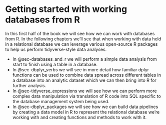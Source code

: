# Getting started with working databases from R

In this first half of the book we will see how we can work with databases from R. In the following chapters we'll see that when working with data held in a relational database we can leverage various open-source R packages to help us perform tidyverse-style data analyses.

-   In @sec-databases_and_r we will perform a simple data analysis from start to finish using a table in a database.
-   In @sec-dbplyr_verbs we will see in more detail how familiar dplyr functions can be used to combine data spread across different tables in a database into an analytic dataset which we can then bring into R for further analysis.
-   In @sec-tidyverse_expressions we will see how we can perform more complex data manipulation via translation of R code into SQL specific to the database management system being used.
-   In @sec-dbplyr_packages we will see how we can build data pipelines by creating a data model in R to represent the relational database we're working with and creating functions and methods to work with it.
